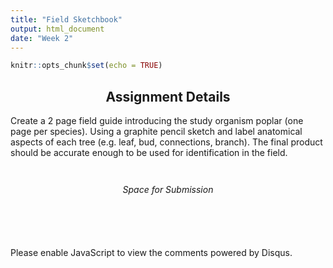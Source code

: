 ```yaml
---
title: "Field Sketchbook"
output: html_document
date: "Week 2"
---
```


```r
knitr::opts_chunk$set(echo = TRUE)
```

::: {style="text-align: center;"}
## Assignment Details <br>
:::

Create a 2 page field guide introducing the study organism poplar (one page per species). Using a graphite pencil sketch and label anatomical aspects of each tree (e.g. leaf, bud, connections, branch). The final product should be accurate enough to be used for identification in the field.

::: {style="margin-top: 3em;"}
:::

::: {style="text-align: center;"}
*Space for Submission*
:::

::: {style="margin-top: 6em;"}
:::

::: {#disqus_thread}
:::

```{=html}
<script>
    var disqus_config = function () {
        this.page.url = window.location.href;
        this.page.identifier = window.location.pathname;
    };
    (function() { // DON'T EDIT BELOW THIS LINE
        var d = document, s = d.createElement('script');
        s.src = 'https://inde-study.disqus.com/embed.js';
        s.setAttribute('data-timestamp', +new Date());
        (d.head || d.body).appendChild(s);
    })();
</script>
```

<noscript>Please enable JavaScript to view the comments powered by Disqus.</noscript>
